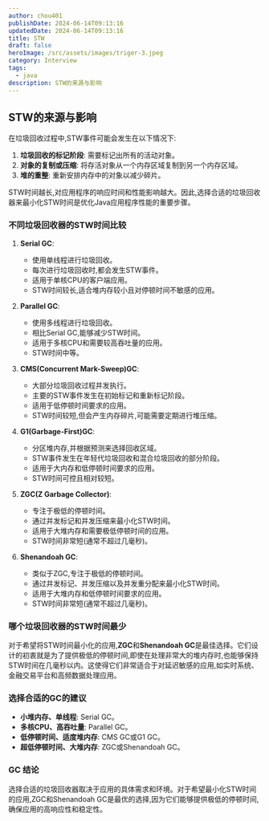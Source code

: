 ```yaml
---
author: chou401
publishDate: 2024-06-14T09:13:16
updatedDate: 2024-06-14T09:13:16
title: STW
draft: false
heroImage: /src/assets/images/triger-3.jpeg
category: Interview
tags:
  - java
description: STW的来源与影响
---
```


## STW的来源与影响

在垃圾回收过程中,STW事件可能会发生在以下情况下:

1. **垃圾回收的标记阶段**: 需要标记出所有的活动对象。
2. **对象的复制或压缩**: 将存活对象从一个内存区域复制到另一个内存区域。
3. **堆的重整**: 重新安排内存中的对象以减少碎片。

STW时间越长,对应用程序的响应时间和性能影响越大。因此,选择合适的垃圾回收器来最小化STW时间是优化Java应用程序性能的重要步骤。

### 不同垃圾回收器的STW时间比较

1. **Serial GC**:

   - 使用单线程进行垃圾回收。
   - 每次进行垃圾回收时,都会发生STW事件。
   - 适用于单核CPU的客户端应用。
   - STW时间较长,适合堆内存较小且对停顿时间不敏感的应用。

2. **Parallel GC**:

   - 使用多线程进行垃圾回收。
   - 相比Serial GC,能够减少STW时间。
   - 适用于多核CPU和需要较高吞吐量的应用。
   - STW时间中等。

3. **CMS(Concurrent Mark-Sweep)GC**:

   - 大部分垃圾回收过程并发执行。
   - 主要的STW事件发生在初始标记和重新标记阶段。
   - 适用于低停顿时间要求的应用。
   - STW时间较短,但会产生内存碎片,可能需要定期进行堆压缩。

4. **G1(Garbage-First)GC**:

   - 分区堆内存,并根据预测来选择回收区域。
   - STW事件发生在年轻代垃圾回收和混合垃圾回收的部分阶段。
   - 适用于大内存和低停顿时间要求的应用。
   - STW时间可控且相对较短。

5. **ZGC(Z Garbage Collector)**:

   - 专注于极低的停顿时间。
   - 通过并发标记和并发压缩来最小化STW时间。
   - 适用于大堆内存和需要极低停顿时间的应用。
   - STW时间非常短(通常不超过几毫秒)。

6. **Shenandoah GC**:
   - 类似于ZGC,专注于极低的停顿时间。
   - 通过并发标记、并发压缩以及并发重分配来最小化STW时间。
   - 适用于大堆内存和低停顿时间要求的应用。
   - STW时间非常短(通常不超过几毫秒)。

### 哪个垃圾回收器的STW时间最少

对于希望将STW时间最小化的应用,**ZGC**和**Shenandoah GC**是最佳选择。它们设计的初衷就是为了提供极低的停顿时间,即使在处理非常大的堆内存时,也能够保持STW时间在几毫秒以内。这使得它们非常适合于对延迟敏感的应用,如实时系统、金融交易平台和高频数据处理应用。

### 选择合适的GC的建议

- **小堆内存、单线程**: Serial GC。
- **多核CPU、高吞吐量**: Parallel GC。
- **低停顿时间、适度堆内存**: CMS GC或G1 GC。
- **超低停顿时间、大堆内存**: ZGC或Shenandoah GC。

### GC 结论

选择合适的垃圾回收器取决于应用的具体需求和环境。对于希望最小化STW时间的应用,ZGC和Shenandoah GC是最优的选择,因为它们能够提供极低的停顿时间,确保应用的高响应性和稳定性。
